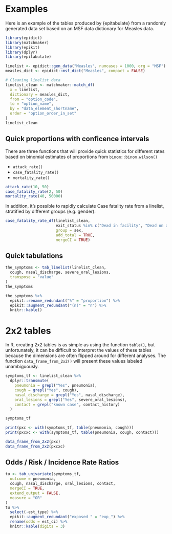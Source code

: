 
# Examples

Here is an example of the tables produced by {epitabulate} from a randomly
generated data set based on an MSF data dictionary for Measles data. 

```r
library(epidict)
library(matchmaker)
library(epikit)
library(dplyr)
library(epitabulate)

linelist <- epidict::gen_data("Measles", numcases = 1000, org = "MSF")
measles_dict <- epidict::msf_dict("Measles", compact = FALSE)

# Cleaning linelist data
linelist_clean <- matchmaker::match_df(
  x = linelist,
  dictionary = measles_dict,
  from = "option_code",
  to = "option_name",
  by = "data_element_shortname",
  order = "option_order_in_set"
)
linelist_clean
```

## Quick proportions with conficence intervals

There are three functions that will provide quick statistics for different rates
based on binomial estimates of proportions from `binom::binom.wilson()`

 - `attack_rate()`
 - `case_fatality_rate()`
 - `mortality_rate()`

```r
attack_rate(10, 50)
case_fatality_rate(2, 50)
mortality_rate(40, 50000)
```

In addition, it's possible to rapidly calculate Case fatality rate from a
linelist, stratified by different groups (e.g. gender):

```r

case_fatality_rate_df(linelist_clean, 
                      exit_status %in% c("Dead in facility", "Dead on arrival"), 
                      group = sex, 
                      add_total = TRUE, 
                      mergeCI = TRUE)
```



## Quick tabulations

```r
the_symptoms <- tab_linelist(linelist_clean,
  cough, nasal_discharge, severe_oral_lesions,
  transpose = "value"
) 
the_symptoms
```

```r
the_symptoms %>%
  epikit::rename_redundant("%" = "proportion") %>%
  epikit::augment_redundant("(n)" = "n") %>%
  knitr::kable()
```

# 2x2 tables

In R, creating 2x2 tables is as simple as using the function `table()`, but
unfortunately, it can be difficult to interpret the values of these tables
because the dimensions are often flipped around for different analyses. The
function `data_frame_from_2x2()` will present these values labeled unambiguously.

```r
symptoms_tf <- linelist_clean %>%
  dplyr::transmute(
    pneumonia = grepl("Yes", pneumonia),
    cough = grepl("Yes", cough),
    nasal_discharge = grepl("Yes", nasal_discharge),
    oral_lesions = grepl("Yes", severe_oral_lesions),
    contact = grepl("known case", contact_history)
  ) 

symptoms_tf

print(pxc <- with(symptoms_tf, table(pneumonia, cough)))
print(pxcxc <- with(symptoms_tf, table(pneumonia, cough, contact)))

data_frame_from_2x2(pxc)
data_frame_from_2x2(pxcxc)
```


## Odds / Risk / Incidence Rate Ratios

```r
tu <- tab_univariate(symptoms_tf, 
  outcome = pneumonia, 
  cough, nasal_discharge, oral_lesions, contact,
  mergeCI = TRUE,
  extend_output = FALSE,
  measure = "OR"
)
tu %>% 
  select(-est_type) %>% 
  epikit::augment_redundant("exposed " = "exp_") %>%
  rename(odds = est_ci) %>%
  knitr::kable(digits = 3)
```


